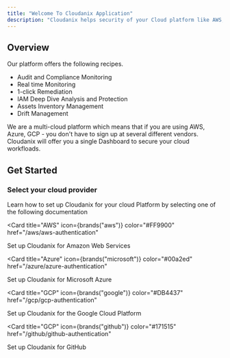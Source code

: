 ```yaml
---
title: "Welcome To Cloudanix Application"
description: "Cloudanix helps security of your Cloud platform like AWS, GCP, Azure or Github."
---
```


## Overview

Our platform offers the following recipes.

- Audit and Compliance Monitoring
- Real time Monitoring
- 1-click Remediation
- IAM Deep Dive Analysis and Protection
- Assets Inventory Management
- Drift Management

We are a multi-cloud platform which means that if you are using AWS, Azure, GCP - you don't have to sign up at several different vendors. Cloudanix will offer you a single Dashboard to secure your cloud workfloads.

## Get Started

### Select your cloud provider

Learn how to set up Cloudanix for your cloud Platform by selecting one of the following documentation

<Card
  title="AWS"
  icon={brands("aws")}
  color="#FF9900"
  href="/aws/aws-authentication"
>
  Set up Cloudanix for Amazon Web Services
</Card>

<Card
  title="Azure"
  icon={brands("microsoft")}
  color="#00a2ed"
  href="/azure/azure-authentication"
>
  Set up Cloudanix for Microsoft Azure
</Card>

<Card
  title="GCP"
  icon={brands("google")}
  color="#DB4437"
  href="/gcp/gcp-authentication"
>
  Set up Cloudanix for the Google Cloud Platform
</Card>

<Card
  title="GCP"
  icon={brands("github")}
  color="#171515"
  href="/github/github-authentication"
>
  Set up Cloudanix for GitHub
</Card>
